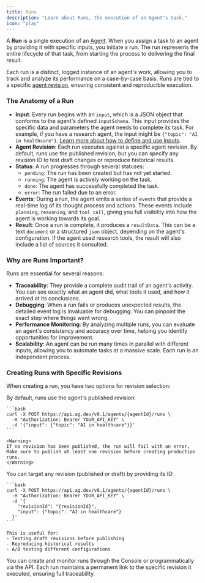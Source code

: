 ```yaml
---
title: Runs
description: "Learn about Runs, the execution of an Agent's task."
icon: "play"
---
```


A **Run** is a single execution of an [Agent](/concepts/agents). When you assign a task to an agent by providing it with specific inputs, you initiate a run. The run represents the entire lifecycle of that task, from starting the process to delivering the final result.

Each run is a distinct, logged instance of an agent's work, allowing you to track and analyze its performance on a case-by-case basis. Runs are tied to a specific [agent revision](/concepts/versioning), ensuring consistent and reproducible execution.

### The Anatomy of a Run

-   **Input**: Every run begins with an `input`, which is a JSON object that conforms to the agent's defined `inputSchema`. This input provides the specific data and parameters the agent needs to complete its task. For example, if you have a research agent, the input might be `{"topic": "AI in healthcare"}`. [Learn more about how to define and use Inputs](/concepts/inputs).
-   **Agent Revision**: Each run executes against a specific agent revision. By default, runs use the published revision, but you can specify any revision ID to test draft changes or reproduce historical results.
-   **Status**: A run progresses through several statuses:
    -   `pending`: The run has been created but has not yet started.
    -   `running`: The agent is actively working on the task.
    -   `done`: The agent has successfully completed the task.
    -   `error`: The run failed due to an error.
-   **Events**: During a run, the agent emits a series of `events` that provide a real-time log of its thought process and actions. These events include `planning`, `reasoning`, and `tool_call`, giving you full visibility into how the agent is working towards its goal.
-   **Result**: Once a run is complete, it produces a `resultData`. This can be a text `document` or a structured `json` object, depending on the agent's configuration. If the agent used research tools, the result will also include a list of sources it consulted.

### Why are Runs Important?

Runs are essential for several reasons:

-   **Traceability**: They provide a complete audit trail of an agent's activity. You can see exactly what an agent did, what tools it used, and how it arrived at its conclusions.
-   **Debugging**: When a run fails or produces unexpected results, the detailed event log is invaluable for debugging. You can pinpoint the exact step where things went wrong.
-   **Performance Monitoring**: By analyzing multiple runs, you can evaluate an agent's consistency and accuracy over time, helping you identify opportunities for improvement.
-   **Scalability**: An agent can be run many times in parallel with different inputs, allowing you to automate tasks at a massive scale. Each run is an independent process.

### Creating Runs with Specific Revisions

When creating a run, you have two options for revision selection:

<Tabs>
  <Tab title="Published (Default)">
    By default, runs use the agent's published revision:

    ```bash
    curl -X POST https://api.ag.dev/v0.1/agents/{agentId}/runs \
      -H "Authorization: Bearer YOUR_API_KEY" \
      -d '{"input": {"topic": "AI in healthcare"}}'
    ```

    <Warning>
    If no revision has been published, the run will fail with an error. Make sure to publish at least one revision before creating production runs.
    </Warning>
  </Tab>

  <Tab title="Specific Revision">
    You can target any revision (published or draft) by providing its ID:

    ```bash
    curl -X POST https://api.ag.dev/v0.1/agents/{agentId}/runs \
      -H "Authorization: Bearer YOUR_API_KEY" \
      -d '{
        "revisionId": "{revisionId}",
        "input": {"topic": "AI in healthcare"}
      }'
    ```

    This is useful for:
    - Testing draft revisions before publishing
    - Reproducing historical results
    - A/B testing different configurations
  </Tab>
</Tabs>

You can create and monitor runs through the Console or programmatically via the API. Each run maintains a permanent link to the specific revision it executed, ensuring full traceability.
